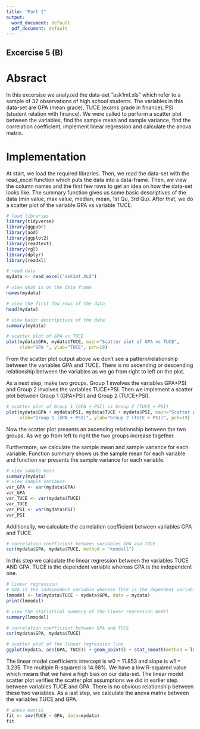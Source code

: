 ```yaml
---
title: "Part I"
output:
  word_document: default
  pdf_document: default
---
```


## Excercise 5 (B)

# Absract
In this excersise we analyzed the data-set "ask1mf.xls" which refer to a sample of 32 observations of high school students. The variables in this data-set are GPA (mean grade), TUCE (exams grade in finance), PSI (student relation with finance). We were called to perform a scatter plot between the variables, find the sample mean and sample variance, find the correlation coefficient, implement linear regression and calculate the anova matrix.

# Implementation
At start, we load the required libraries. Then, we read the data-set with the read_excel function which puts the data into a data-frame. Then, we view the column names and the first few rows to get an idea on how the data-set looks like. The summary function gives us some basic descriptives of the data (min value, max value, median, mean, 1st Qu, 3rd Qu). After that, we do a scatter plot of the variable GPA vs variable TUCE.

```r
# load libraries
library(tidyverse)
library(ggpubr)
library(aod)
library(ggplot2)
library(readtext)
library(rgl)
library(dplyr)
library(readxl)

# read data
mydata <- read_excel("ask1mf.XLS")

# view what is on the data frame
names(mydata)

# view the first few rows of the data
head(mydata)

# view basic descriptives of the data
summary(mydata)

# scatter plot of GPA vs TUCE
plot(mydata$GPA, mydata$TUCE, main="Scatter plot of GPA vs TUCE",
     xlab="GPA ", ylab="TUCE", pch=19)
```

From the scatter plot output above we don't see a pattern/relationship between the variables GPA and TUCE. There is no ascending or descending relationship between the variables as we go from right to left on the plot.

As a next step, make two groups. Group 1 involves the variables GPA+PSI and Group 2 involves the variables TUCE+PSI. Then we implement a scatter plot between Group 1 (GPA+PSI) and Group 2 (TUCE+PSI).

```r
# scatter plot of Group 1 (GPA + PSI) vs Group 2 (TUCE + PSI)
plot(mydata$GPA + mydata$PSI, mydata$TUCE + mydata$PSI, main="Scatter plot of Group 1 (GPA + PSI) vs Group 2 (TUCE + PSI)",
     xlab="Group 1 (GPA + PSI)", ylab="Group 2 (TUCE + PSI)", pch=19)
```

Now the scatter plot presents an ascending relationship between the two groups. As we go from left to right the two groups increase together.

Furthermore, we calculate the sample mean and sample variance for each variable. Function summary shows us the sample mean for each variable and function var presents the sample variance for each variable.

```r
# view sample mean
summary(mydata)
# view sample variance
var_GPA <- var(mydata$GPA)
var_GPA
var_TUCE <- var(mydata$TUCE)
var_TUCE
var_PSI <- var(mydata$PSI)
var_PSI
```

Additionally, we calculate the correlation coefficient between variables GPA and TUCE.

```r
# correlation coefficient between variables GPA and TUCE
cor(mydata$GPA, mydata$TUCE, method = "kendall")
```

In this step we calculate the linear regression between the variables TUCE AND GPA. TUCE is the dependent variable whereas GPA is the independent one.

```r
# linear regression
# GPA is the independent variable whereas TUCE is the dependent variable
lmmodel <- lm(mydata$TUCE ~ mydata$GPA, data = mydata)
print(lmmodel)

# view the statistical summary of the linear regression model
summary(lmmodel)

# correlation coefficient between GPA and TUCE
cor(mydata$GPA, mydata$TUCE)

# scatter plot of the linear regression line
ggplot(mydata, aes(GPA, TUCE)) + geom_point() + stat_smooth(method = lm) + ggtitle("GPA vs TUCE (Linear regression model)")

```

The linear model coefficients intercept is w0 = 11.853 and slope is w1 = 3.235. The multiple R-squared is 14.98%.
We have a low R-squared value which means that we have a high bias on our data-set. The linear model scatter plot verifies the scatter plot assumptions we did in earlier step between variables TUCE and GPA. There is no obvious relationship between these two variables. As a last step, we calculate the anova matrix between the variables TUCE and GPA.
```r
# anova matrix
fit <- aov(TUCE ~ GPA, data=mydata) 
fit

```

